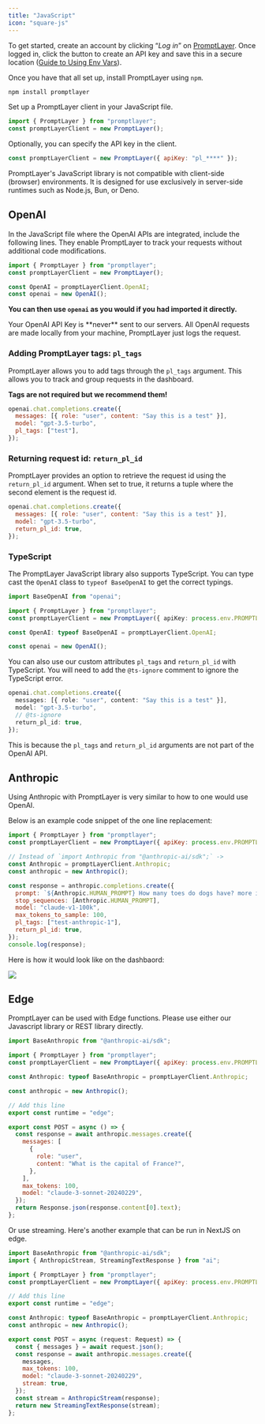 ```yaml
---
title: "JavaScript"
icon: "square-js"
---
```


To get started, create an account by clicking “_Log in_” on [PromptLayer](https://promptlayer.com/). Once logged in, click the button to create an API key and save this in a secure location ([Guide to Using Env Vars](https://nodejs.dev/en/learn/how-to-read-environment-variables-from-nodejs/)).

Once you have that all set up, install PromptLayer using `npm`.

```bash
npm install promptlayer
```

Set up a PromptLayer client in your JavaScript file.

```js
import { PromptLayer } from "promptlayer";
const promptLayerClient = new PromptLayer();
```

Optionally, you can specify the API key in the client.

```js
const promptLayerClient = new PromptLayer({ apiKey: "pl_****" });
```

<Warning>PromptLayer's JavaScript library is not compatible with client-side (browser) environments. It is designed for use exclusively in server-side runtimes such as Node.js, Bun, or Deno.</Warning>

## OpenAI

In the JavaScript file where the OpenAI APIs are integrated, include the following lines. They enable PromptLayer to track your requests without additional code modifications.

```js
import { PromptLayer } from "promptlayer";
const promptLayerClient = new PromptLayer();

const OpenAI = promptLayerClient.OpenAI;
const openai = new OpenAI();
```

**You can then use `openai` as you would if you had imported it directly.**

<Info>
  Your OpenAI API Key is **never** sent to our servers. All OpenAI requests are
  made locally from your machine, PromptLayer just logs the request.
</Info>

### Adding PromptLayer tags: `pl_tags`

PromptLayer allows you to add tags through the `pl_tags` argument. This allows you to track and group requests in the dashboard.

**Tags are not required but we recommend them!**

```js
openai.chat.completions.create({
  messages: [{ role: "user", content: "Say this is a test" }],
  model: "gpt-3.5-turbo",
  pl_tags: ["test"],
});
```

### Returning request id: `return_pl_id`

PromptLayer provides an option to retrieve the request id using the `return_pl_id` argument. When set to true, it returns a tuple where the second element is the request id.

```js
openai.chat.completions.create({
  messages: [{ role: "user", content: "Say this is a test" }],
  model: "gpt-3.5-turbo",
  return_pl_id: true,
});
```

### TypeScript

The PromptLayer JavaScript library also supports TypeScript. You can type cast the `OpenAI` class to `typeof BaseOpenAI` to get the correct typings.

```ts
import BaseOpenAI from "openai";

import { PromptLayer } from "promptlayer";
const promptLayerClient = new PromptLayer({ apiKey: process.env.PROMPTLAYER_API_KEY });

const OpenAI: typeof BaseOpenAI = promptLayerClient.OpenAI;

const openai = new OpenAI();
```

You can also use our custom attributes `pl_tags` and `return_pl_id` with TypeScript. You will need to add the `@ts-ignore` comment to ignore the TypeScript error.

```ts
openai.chat.completions.create({
  messages: [{ role: "user", content: "Say this is a test" }],
  model: "gpt-3.5-turbo",
  // @ts-ignore
  return_pl_id: true,
});
```

This is because the `pl_tags` and `return_pl_id` arguments are not part of the OpenAI API.

## Anthropic

Using Anthropic with PromptLayer is very similar to how to one would use OpenAI. 

Below is an example code snippet of the one line replacement:

```js
import { PromptLayer } from "promptlayer";
const promptLayerClient = new PromptLayer({ apiKey: process.env.PROMPTLAYER_API_KEY });

// Instead of `import Anthropic from "@anthropic-ai/sdk";` ->
const Anthropic = promptLayerClient.Anthropic;
const anthropic = new Anthropic();

const response = anthropic.completions.create({
  prompt: `${Anthropic.HUMAN_PROMPT} How many toes do dogs have? more information more information more${Anthropic.AI_PROMPT}`,
  stop_sequences: [Anthropic.HUMAN_PROMPT],
  model: "claude-v1-100k",
  max_tokens_to_sample: 100,
  pl_tags: ["test-anthropic-1"],
  return_pl_id: true,
});
console.log(response);
```

Here is how it would look like on the dashbaord:

<img src="/images/anthropic-test.png" />

## Edge

PromptLayer can be used with Edge functions. Please use either our Javascript library or REST library directly.

```js
import BaseAnthropic from "@anthropic-ai/sdk";

import { PromptLayer } from "promptlayer";
const promptLayerClient = new PromptLayer({ apiKey: process.env.PROMPTLAYER_API_KEY });

const Anthropic: typeof BaseAnthropic = promptLayerClient.Anthropic;

const anthropic = new Anthropic();

// Add this line
export const runtime = "edge";

export const POST = async () => {
  const response = await anthropic.messages.create({
    messages: [
      {
        role: "user",
        content: "What is the capital of France?",
      },
    ],
    max_tokens: 100,
    model: "claude-3-sonnet-20240229",
  });
  return Response.json(response.content[0].text);
};
```

Or use streaming. Here's another example that can be run in NextJS on edge.

```js
import BaseAnthropic from "@anthropic-ai/sdk";
import { AnthropicStream, StreamingTextResponse } from "ai";

import { PromptLayer } from "promptlayer";
const promptLayerClient = new PromptLayer({ apiKey: process.env.PROMPTLAYER_API_KEY });

// Add this line
export const runtime = "edge";

const Anthropic: typeof BaseAnthropic = promptLayerClient.Anthropic;
const anthropic = new Anthropic();

export const POST = async (request: Request) => {
  const { messages } = await request.json();
  const response = await anthropic.messages.create({
    messages,
    max_tokens: 100,
    model: "claude-3-sonnet-20240229",
    stream: true,
  });
  const stream = AnthropicStream(response);
  return new StreamingTextResponse(stream);
};
```